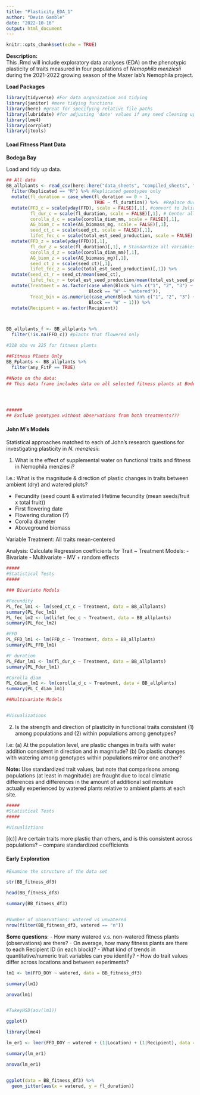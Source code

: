 ```yaml
---
title: "Plasticity_EDA_1"
author: "Devin Gamble"
date: "2022-10-16"
output: html_document
---
```


```r
knitr::opts_chunk$set(echo = TRUE)
```

**Description:**  
This .Rmd will include exploratory data analyses (EDA) on the phenotypic plasticity of traits measured in four populations of *Nemophila menziesii* during the 2021-2022 growing season of the Mazer lab's Nemophila project. 



**Load Packages**  

```r
library(tidyverse) #For data organization and tidying
library(janitor) #more tidying functions
library(here) #great for specifying relative file paths
library(lubridate) #for adjusting 'date' values if any need cleaning up
library(lme4)
library(corrplot)
library(jtools)

```



#### Load Fitness Plant Data  

**Bodega Bay**  

Load and tidy up data.
```r
## All data
BB_allplants <- read_csv(here::here("data_sheets", "compiled_sheets", "BB_mastersheet_full_2023-03-01.csv")) %>% select(-c(Sequence, Co., FitP, F_multi, F_plant_notes, Fl_2.25:flr_P, seeds_weighed_d1:msm_d9)) %>% 
  filter(Replicated == "R") %>% #Replicated genotypes only
  mutate(fl_duration = case_when(fl_duration == 0 ~ 1,
                                 TRUE ~ fl_duration)) %>%  #Replace durations of 0 with 1
  mutate(FFD_c = scale(yday(FFD), scale = FALSE)[,1], #convert to Julian day of year, but don't scale...
         fl_dur_c = scale(fl_duration, scale = FALSE)[,1], # Center all variables
         corolla_d_c = scale(corolla_diam_mm, scale = FALSE)[,1],
         AG_biom_c = scale(AG_biomass_mg, scale = FALSE)[,1],
         seed_ct_c = scale(seed_ct, scale = FALSE)[,1],
         lifet_fec_c = scale(total_est_seed_production, scale = FALSE)[,1]) %>% 
  mutate(FFD_z = scale(yday(FFD))[,1],
         fl_dur_z = scale(fl_duration)[,1], # Standardize all variables
         corolla_d_z = scale(corolla_diam_mm)[,1],
         AG_biom_z = scale(AG_biomass_mg)[,1],
         seed_ct_z = scale(seed_ct)[,1],
         lifet_fec_z = scale(total_est_seed_production)[,1]) %>% 
  mutate(seed_ct_r = seed_ct/mean(seed_ct),
         lifet_fec_r = total_est_seed_production/mean(total_est_seed_production)) %>% #fitness relative to population mean
  mutate(Treatment = as.factor(case_when(Block %in% c("1", "2", "3") ~ "ambient",
                               Block == "W" ~ "watered")),
         Treat_bin = as.numeric(case_when(Block %in% c("1", "2", "3") ~ 0, #binary var for treatment: ambient/watered = 0/1
                               Block == "W" ~ 1))) %>% 
  mutate(Recipient = as.factor(Recipient))



BB_allplants_f <- BB_allplants %>% 
  filter(!is.na(FFD_c)) #plants that flowered only

#318 obs vs 225 for fitness plants

##Fitness Plants Only
BB_Fplants <- BB_allplants %>% 
  filter(any_FitP == TRUE)

##Note on the data:
## This data frame includes data on all selected fitness plants at Bodega Bay from 2021-2022. There were 3 experimental blocks and a total of 156 (+1; 160) point-locations. Plants in block 'W' received supplemental water and had, when available, 3 fitness plants chosen. Recipient ID's (Genotypes) that were present in both the regular and water blocks had, when available, 3 fitness plants chosen (Replicated = R). Important trait-related columns include germination date, the number of closed fruit, number of total fruit, seed count, mean seed mass (msm_all), mean seeds per fruit, total estimated seed production, first flowering date (FFD), days from germination to flower, flowering duration, and survival.




######
## Exclude genotypes without observations from both treatments???


```

#### John M's Models
Statistical approaches matched to each of John's research questions for investigating plasticity in *N. menziesii*:  


1. What is the effect of supplemental water on functional traits and fitness in Nemophila menziesii?  

I.e.: What is the magnitude & direction of plastic changes in traits between ambient (dry) and watered plots?  

- Fecundity (seed count & estimated lifetime fecundity (mean seeds/fruit x total fruit))
- First flowering date
- Flowering duration (?)
- Corolla diameter
- Aboveground biomass

Variable Treatment: All traits mean-centered

Analysis: Calculate Regression coefficients for Trait ~ Treatment
Models:
- Bivariate
- Multivariate
- MV + random effects

```r
#####
#Statistical Tests
#####

### Bivariate Models

#Fecundity
PL_fec_lm1 <- lm(seed_ct_c ~ Treatment, data = BB_allplants)
summary(PL_fec_lm1)
PL_fec_lm2 <- lm(lifet_fec_c ~ Treatment, data = BB_allplants)
summary(PL_fec_lm2)

#FFD
PL_FFD_lm1 <- lm(FFD_c ~ Treatment, data = BB_allplants)
summary(PL_FFD_lm1)

#F duration
PL_Fdur_lm1 <- lm(fl_dur_c ~ Treatment, data = BB_allplants)
summary(PL_Fdur_lm1)

#Corolla diam
PL_Cdiam_lm1 <- lm(corolla_d_c ~ Treatment, data = BB_allplants)
summary(PL_C_diam_lm1)

##Multivariate Models



```

```r
#Visualizations

```



2. Is the strength and direction of plasticity in functional traits consistent (1) among populations and (2) within populations among genotypes? 

I.e: (a) At the population level, are plastic changes in traits with water addition consistent in direction and in magnitude? (b) Do plastic changes with watering among genotypes within populations mirror one another?  

**Note:** Use standardized trait values, but note that comparisons among populations (at least in magnitude) are fraught due to local climatic differences and differences in the amount of additional soil moisture actually experienced by watered plants relative to ambient plants at each site.  


```r
#####
#Statistical Tests
#####
```

```r
#Visualiztions


```



[(c)] Are certain traits more plastic than others, and is this consistent across populations?
 -- compare standardized coefficients


#### Early Exploration  

```r




#Examine the structure of the data set

str(BB_fitness_df3)

head(BB_fitness_df3)

summary(BB_fitness_df3)


#Number of observations: watered vs unwatered
nrow(filter(BB_fitness_df3, watered == "n"))
```


**Some questions**:
- How many watered v.s. non-watered fitness plants (observations) are there?
- On average, how many fitness plants are there to each Recipient ID (in each block)?
- What kind of trends in quantitative/numeric trait variables can you identify?
- How do trait values differ across locations and between experiments?




```r
lm1 <- lm(FFD_DOY ~ watered, data = BB_fitness_df3)

summary(lm1)

anova(lm1)


#TukeyHSD(aov(lm1))

ggplot()
```


```r

library(lme4)

lm_er1 <- lmer(FFD_DOY ~ watered + (1|Location) + (1|Recipient), data = BB_fitness_df3)

summary(lm_er1)

anova(lm_er1)


ggplot(data = BB_fitness_df3) %>% 
  geom_jitter(aes(x = watered, y = fl_duration))

```




